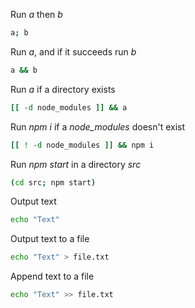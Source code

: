 
Run *a* then *b*
```sh
a; b
```

Run *a*, and if it succeeds run *b*
```sh
a && b
```

Run *a* if a directory exists
```sh
[[ -d node_modules ]] && a
```

Run *npm i* if a *node_modules* doesn't exist
```sh
[[ ! -d node_modules ]] && npm i
```

Run *npm start* in a directory *src*
```sh
(cd src; npm start)
```

Output text
```sh
echo "Text"
```

Output text to a file
```sh
echo "Text" > file.txt
```

Append text to a file
```sh
echo "Text" >> file.txt
```

